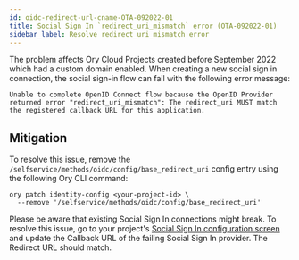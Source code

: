 ```yaml
---
id: oidc-redirect-url-cname-OTA-092022-01
title: Social Sign In `redirect_uri_mismatch` error (OTA-092022-01)
sidebar_label: Resolve redirect_uri_mismatch error
---
```


The problem affects Ory Cloud Projects created before September 2022 which had a custom domain enabled. When creating a new social
sign in connection, the social sign-in flow can fail with the following error message:

```text
Unable to complete OpenID Connect flow because the OpenID Provider returned error "redirect_uri_mismatch": The redirect_uri MUST match the registered callback URL for this application.
```

## Mitigation

To resolve this issue, remove the `/selfservice/methods/oidc/config/base_redirect_uri` config entry using the following Ory CLI
command:

```shell
ory patch identity-config <your-project-id> \
  --remove '/selfservice/methods/oidc/config/base_redirect_uri'
```

Please be aware that existing Social Sign In connections might break. To resolve this issue, go to your project's
[Social Sign In configuration screen](https://console.ory.sh/projects/current/social-signin) and update the Callback URL of the
failing Social Sign In provider. The Redirect URL should match.
